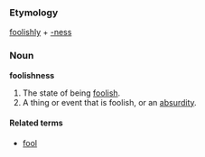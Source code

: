 ===Etymology===
[[foolishly]] + [[-ness]]

===Noun===
'''foolishness'''
# The state of being [[foolish]].
# A thing or event that is foolish, or an [[absurdity]].

====Related terms====
* [[fool]]